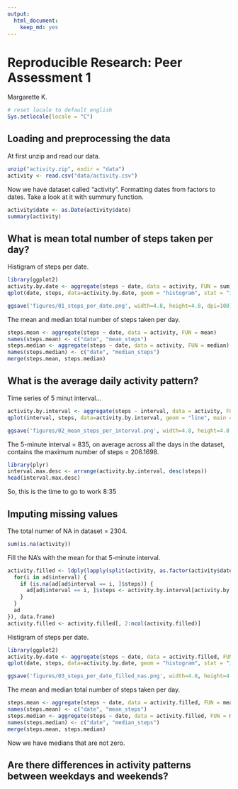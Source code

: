 ```yaml
---
output:
  html_document:
    keep_md: yes
---
```

# Reproducible Research: Peer Assessment 1
Margarette K.
```r
# reset locale to default english
Sys.setlocale(locale = "C")
```

## Loading and preprocessing the data

At first unzip and read our data.
```r
unzip("activity.zip", exdir = "data")
activity <- read.csv("data/activity.csv")
```
Now we have dataset called "activity". Formatting dates from factors to dates. Take a look at it with summury function.
```r
activity$date <- as.Date(activity$date)
summary(activity)
```

## What is mean total number of steps taken per day?

Histigram of steps per date.
```r
library(ggplot2)
activity.by.date <- aggregate(steps ~ date, data = activity, FUN = sum)
qplot(date, steps, data=activity.by.date, geom = "histogram", stat = "identity", main = "Total number of steps per date", ylab = "number of steps")
```
```r
ggsave('figures/01_steps_per_date.png', width=4.8, height=4.8, dpi=100)
```

The mean and median total number of steps taken per day.
```r
steps.mean <- aggregate(steps ~ date, data = activity, FUN = mean)
names(steps.mean) <- c("date", "mean_steps")
steps.median <- aggregate(steps ~ date, data = activity, FUN = median)
names(steps.median) <- c("date", "median_steps")
merge(steps.mean, steps.median)
```
## What is the average daily activity pattern?

Time series of 5 minut interval...
```r
activity.by.interval <- aggregate(steps ~ interval, data = activity, FUN = mean)
qplot(interval, steps, data=activity.by.interval, geom = "line", main = "Average number of steps per 5-minute interval", xlab = "5-minute interval ", ylab = "number of steps")
```
```r
ggsave('figures/02_mean_steps_per_interval.png', width=4.8, height=4.8, dpi=100)
```

The 5-minute interval = 835, on average across all the days in the dataset, contains the maximum number of steps = 206.1698.

```r
library(plyr)
interval.max.desc <- arrange(activity.by.interval, desc(steps))
head(interval.max.desc)
```
So, this is the time to go to work 8:35

## Imputing missing values

The total numer of NA in dataset = 2304.
```r
sum(is.na(activity))
```
Fill the NA's with the mean for that 5-minute interval.
```r
activity.filled <- ldply(lapply(split(activity, as.factor(activity$date)), function(ad) {
  for(i in ad$interval) {
    if (is.na(ad[ad$interval == i, ]$steps)) {
      ad[ad$interval == i, ]$steps <- activity.by.interval[activity.by.interval$interval == i, ]$steps
    }
  }
  ad
}), data.frame)
activity.filled <- activity.filled[, 2:ncol(activity.filled)]
```

Histigram of steps per date.
```r
library(ggplot2)
activity.by.date <- aggregate(steps ~ date, data = activity.filled, FUN = sum)
qplot(date, steps, data=activity.by.date, geom = "histogram", stat = "identity", main = "Total number of steps per date", ylab = "number of steps")
```
```r
ggsave('figures/03_steps_per_date_filled_nas.png', width=4.8, height=4.8, dpi=100)
```

The mean and median total number of steps taken per day.
```r
steps.mean <- aggregate(steps ~ date, data = activity.filled, FUN = mean)
names(steps.mean) <- c("date", "mean_steps")
steps.median <- aggregate(steps ~ date, data = activity.filled, FUN = median)
names(steps.median) <- c("date", "median_steps")
merge(steps.mean, steps.median)
```
Now we have medians that are not zero.

## Are there differences in activity patterns between weekdays and weekends?

